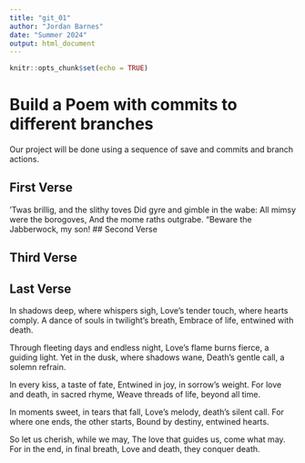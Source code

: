 ```yaml
---
title: "git_01"
author: "Jordan Barnes"
date: "Summer 2024"
output: html_document
---
```


```r
knitr::opts_chunk$set(echo = TRUE)
```
# Build a Poem with commits to different branches
Our project will be done using a sequence of save and commits and branch actions.
<!-- Do not modify or change any text in "!--" bracketed areas such as this --- these are instructions to
you, if you change any of this the git program will notice it and compromise your git merging strategy !-->

## First Verse 
<!--Put the first five lines of a poem by Lewis Carrol in this section!-->
’Twas brillig, and the slithy toves
      Did gyre and gimble in the wabe:
All mimsy were the borogoves,
      And the mome raths outgrabe.
“Beware the Jabberwock, my son!
## Second Verse
<!--Put the first five lines of a poem by Robert Frost here!-->

## Third Verse
<!--Put the first two verses of The Walrus and the Carpenter here!-->

## Last Verse
<!--Put a short poem you created using chatGPT of 20 to 30 lines,here!-->
In shadows deep, where whispers sigh,
Love's tender touch, where hearts comply.
A dance of souls in twilight's breath,
Embrace of life, entwined with death.

Through fleeting days and endless night,
Love's flame burns fierce, a guiding light.
Yet in the dusk, where shadows wane,
Death's gentle call, a solemn refrain.

In every kiss, a taste of fate,
Entwined in joy, in sorrow's weight.
For love and death, in sacred rhyme,
Weave threads of life, beyond all time.

In moments sweet, in tears that fall,
Love's melody, death's silent call.
For where one ends, the other starts,
Bound by destiny, entwined hearts.

So let us cherish, while we may,
The love that guides us, come what may.
For in the end, in final breath,
Love and death, they conquer death.